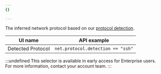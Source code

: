 ```yaml
---
{}

---
```


The inferred network protocol based on our [protocol detection](/cloudflare-one/policies/gateway/network-policies/protocol-detection/).

| UI name           | API example                       |
| ----------------- | --------------------------------- |
| Detected Protocol | `net.protocol.detection == "ssh"` |

:::undefined
This selector is available in early access for Enterprise users. For more information, contact your account team.
:::
